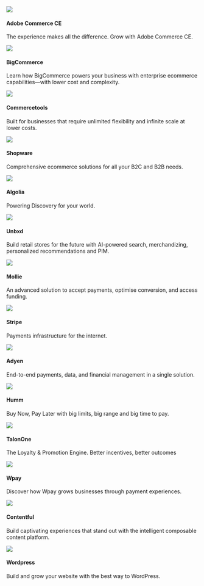 

<div className="flex">
	<Card to="/docs/integrations/adobe">
    <div className="round-icon">
      <img src="/docs/img/icons/adobe.svg" />
    </div>
    <h4>Adobe Commerce CE</h4>
    <p>The experience makes all the difference. Grow with Adobe Commerce CE.</p>
  </Card>
  <Card to="/docs/integrations/bigcommerce">
    <div className="round-icon">
      <img src="/docs/img/icons/bigcommerce.svg" />
    </div>
    <h4>BigCommerce</h4>
    <p>
      Learn how BigCommerce powers your business with enterprise ecommerce capabilities—with lower cost and complexity.
    </p>
  </Card>
  <Card to="/docs/integrations/commercetools">
    <div className="round-icon">
      <img src="/docs/img/icons/commercetools.svg" />
    </div>
    <h4>Commercetools</h4>
    <p>Built for businesses that require unlimited flexibility and infinite scale at lower costs.</p>
  </Card>
</div>
<div className="flex">
  <Card status="soon">
    <div className="round-icon">
      <img src="/docs/img/icons/shopware.svg" />
    </div>
    <h4>Shopware</h4>
    <p>Comprehensive ecommerce solutions for all your B2C and B2B needs.</p>
  </Card>
  
  <Card to="/docs/integrations/algolia">
    <div className="round-icon">
      <img src="/docs/img/icons/algolia.svg" />
    </div>
    <h4>Algolia</h4>
    <p>
      Powering Discovery for your world.
    </p>
  </Card>
   <Card to="/docs/integrations/unbxd">
    <div className="round-icon">
      <img src="/docs/img/icons/unbxd.svg" />
    </div>
    <h4>Unbxd</h4>
    <p>Build retail stores for the future with AI-powered search, merchandizing, personalized recommendations and PIM.</p>
  </Card>
</div>
<div className="flex">
  <Card to="/docs/integrations/mollie">
    <div className="round-icon">
      <img src="/docs/img/icons/mollie.svg" />
    </div>
    <h4>Mollie</h4>
    <p>An advanced solution to accept payments, optimise conversion, and access funding.</p>
  </Card>
  <Card to="/docs/integrations/stripe">
    <div className="round-icon">
      <img src="/docs/img/icons/stripe.svg" />
    </div>
    <h4>Stripe</h4>
    <p>Payments infrastructure for the internet.</p>
  </Card>
  <Card to="/docs/integrations/adyen">
    <div className="round-icon">
      <img src="/docs/img/icons/adyen.svg" />
    </div>
    <h4>Adyen</h4>
    <p>
      End-to-end payments, data, and financial management in a single solution. 
    </p>
  </Card>  

</div>
<div className="flex">
  <Card to="/docs/integrations/humm">
    <div className="round-icon">
      <img src="/docs/img/icons/humm.svg" />
    </div>
    <h4>Humm</h4>
    <p>Buy Now, Pay Later with big limits, big range and big time to pay.</p>
  </Card>
  <Card to="/docs/integrations/talonone">
    <div className="round-icon">
      <img src="/docs/img/icons/talonone.svg" />
    </div>
    <h4>TalonOne</h4>
    <p>The Loyalty & Promotion Engine. Better incentives, better outcomes</p>
  </Card>
 <Card status="soon">
    <div className="round-icon">
      <img src="/docs/img/icons/wpay.svg" />
    </div>
    <h4>Wpay</h4>
    <p> Discover how Wpay grows businesses through payment experiences.</p>
  </Card>
</div>

<div className="flex  mb60">
  <Card to="/docs/integrations/contentful">
    <div className="round-icon">
      <img src="/docs/img/icons/contentful.svg" />
    </div>
    <h4>Contentful</h4>
    <p>Build captivating experiences that stand out with the intelligent composable content platform.</p>
  </Card>
  <Card to="/docs/integrations/wordpress">
    <div className="round-icon">
      <img src="/docs/img/icons/wordpress.svg" />
    </div>
    <h4>Wordpress</h4>
    <p>Build and grow your website with the best way to WordPress. </p>
  </Card>
</div>

<div className="flex">

</div>
